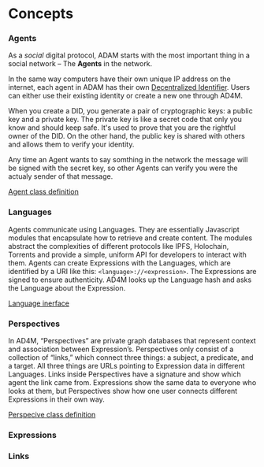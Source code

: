 # Concepts

### Agents

As a _social_ digital protocol, ADAM starts with the most important thing in a social network
– The **Agents** in the network.

In the same way computers have their own unique IP address on the internet,
each agent in ADAM has their own [Decentralized Identifier](https://en.wikipedia.org/wiki/Decentralized_identifier). Users can either use their
existing identity or create a new one through AD4M.

When you create a DID, you generate a pair of cryptographic keys: a public key and a private key.
The private key is like a secret code that only you know and should keep safe.
It's used to prove that you are the rightful owner of the DID. On the other hand,
the public key is shared with others and allows them to verify your identity.

Any time an Agent wants to say somthing in the network the message will be signed with the secret key,
so other Agents can verify you were the actualy sender of that message.

[Agent class definition](/jsdoc/classes/Agent)

### Languages

Agents communicate using Languages. They are essentially Javascript modules that encapsulate
how to retrieve and create content. The modules abstract the complexities of different
protocols like IPFS, Holochain, Torrents and provide a simple, uniform API for developers to interact with them. Agents can create Expressions with the Languages, which are identified by a URI like this: `<language>://<expression>`. The Expressions are signed to ensure authenticity. AD4M looks up the Language hash and asks the Language about the Expression.

[Language inerface](/jsdoc/interfaces/Language)

### Perspectives

In AD4M, “Perspectives” are private graph databases that represent context and association
between Expression’s. Perspectives only consist of a collection of “links,” which connect
three things: a subject, a predicate, and a target. All three things are URLs pointing to
Expression data in different Languages. Links inside Perspectives have a signature and show
which agent the link came from. Expressions show the same data to everyone who looks at them,
but Perspectives show how one user connects different Expressions in their own way.

[Perspecive class definition](/jsdoc/classes/Agent)

### Expressions

### Links
